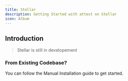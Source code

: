 ```yaml
---
title: Stellar
description: Getting Started with attest on Stellar
icon: Album
---
```



## Introduction

> Stellar is still in developement

<Cards>
  <Card
    href="/docs/solana"
    title="Resolvers"
    description="Learn how to organize your resolvers"
  />
  <Card
    href="/docs/solana"
    title="Schema"
    description="Learn how to implement Schemas"
  />
  <Card
    href="/docs/solana"
    title="Adapters"
    description="Add attestation adapters to your application"
  />
  <Card
    href="/docs/solana"
    title="Levy"
    description="Learn how the levy works"
  />
</Cards>

### From Existing Codebase?

You can follow the Manual Installation guide to get started.

<Cards>
  <Card
    href="/docs/solana"
    title="Manual Installation"
    description="Setup attest from scratch"
  />
</Cards>
